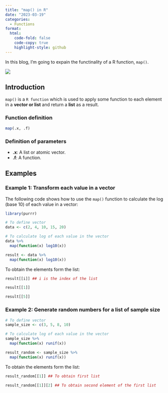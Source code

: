 ```yaml
---
title: "map() in R"
date: "2023-03-19"
categories:
  - Functions
format: 
  html:
    code-fold: false
    code-copy: true
    highlight-style: github
---
```


In this blog, I'm going to expain the functinality of a R function, `map()`.

![](blog3_img.jpg)

## Introduction

`map()` is a `R function` which is used to apply some function to each element in a **vector or list** and return a **list** as a result.

### Function definition

```r
map(.x, .f)
```

### Definition of parameters

-   **.x**: A list or atomic vector.
-   **.f**: A function.

## Examples

### Example 1: Transform each value in a vector

\label{example_1}

The following code shows how to use the `map()` function to calculate the log (base 10) of each value in a vector:

```r
library(purrr)

# To define vector
data <- c(2, 4, 10, 15, 20)

# To calculate log of each value in the vector
data %>%
  map(function(x) log10(x))
```

```r
result <- data %>%
  map(function(x) log10(x))
```

To obtain the elements form the list:

```r
result[[i]] ## i is the index of the list
```

```r
result[[1]]
```

```r
result[[5]]
```

### Example 2: Generate random numbers for a list of sample size

\label{example_2}

```r
# To define vector
sample_size <- c(3, 5, 8, 10)

# To calculate log of each value in the vector
sample_size %>%
  map(function(x) runif(x))
```

```r
result_random <- sample_size %>%
  map(function(x) runif(x))
```


To obtain the elements form the list:

```r
result_random[[1]] ## To obtain first list
```

```r
result_random[[1]][2] ## To obtain second element of the first list
```
